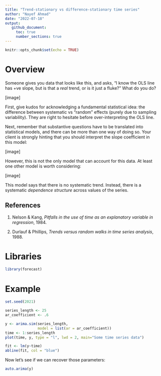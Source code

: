 ```yaml
---
title: "Trend-stationary vs difference-stationary time series"
author: "Nayef Ahmad"
date: "2022-07-18" 
output: 
   github_document: 
     toc: true
     number_sections: true
---
```


```r
knitr::opts_chunk$set(echo = TRUE)
```

# Overview 
Someone gives you data that looks like this, and asks, "I know the OLS line has +ve slope, but is that a *real* trend, or is it just a fluke?" What do you do? 

[image]

First, give kudos for acknowledging a fundamental statistical idea: the difference between systematic vs "random" effects (purely due to sampling variability). They are right to hesitate before over-interpreting the OLS line. 

Next, remember that substantive questions have to be translated into statistical models, and there can be more than one way of doing so. Your client is strongly hinting that you should interpret the slope coefficient in this model: 

[image]

However, this is not the only model that can account for this data. At least one other model is worth considering: 

[image]

This model says that there is no systematic trend. Instead, there is a systematic *dependence structure* across values of the series. 


## References
1. Nelson & Kang, *Pitfalls in the use of time as an explanatory variable in regression*, 1984. 

2. Durlauf & Phillips, *Trends versus random walks in time series analysis*, 1988. 


# Libraries
```r
library(forecast)

```


# Example 
```r
set.seed(2021)

series_length <- 25
ar_coefficient <- .6

y <- arima.sim(series_length, 
               model = list(ar = ar_coefficient))
time <- 1:series_length
plot(time, y, type = "l", lwd = 2, main="Some time series data")

fit <- lm(y~time)
abline(fit, col = "blue")

```


Now let's see if we can recover those parameters: 

```r
auto.arima(y)

```



